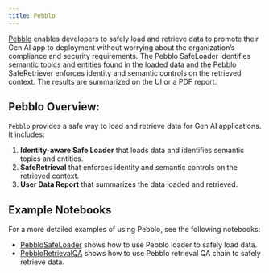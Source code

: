 ```yaml
---
title: Pebblo
---
```


[Pebblo](https://www.daxa.ai/pebblo) enables developers to safely load and retrieve data to promote their Gen AI app to deployment without
worrying about the organization’s compliance and security requirements. The Pebblo SafeLoader identifies semantic topics and entities found in the
loaded data and the Pebblo SafeRetriever enforces identity and semantic controls on the retrieved context. The results are
summarized on the UI or a PDF report.


## Pebblo Overview:

`Pebblo` provides a safe way to load and retrieve data for Gen AI applications. 
It includes:
1. **Identity-aware Safe Loader** that loads data and identifies semantic topics and entities.
2. **SafeRetrieval**  that enforces identity and semantic controls on the retrieved context.
3. **User Data Report** that summarizes the data loaded and retrieved.

## Example Notebooks

For a more detailed examples of using Pebblo, see the following notebooks:
* [PebbloSafeLoader](/oss/python/integrations/document_loaders/pebblo) shows how to use Pebblo loader to safely load data.
* [PebbloRetrievalQA](/oss/python/integrations/providers/pebblo/pebblo_retrieval_qa) shows how to use Pebblo retrieval QA chain to safely retrieve data.
